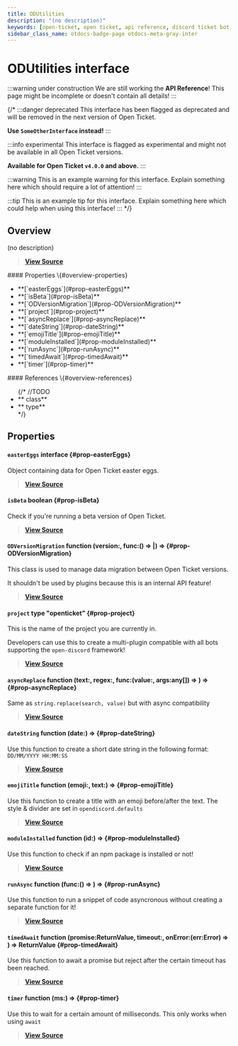 ```yaml
---
title: ODUtilities
description: "(no description)"
keywords: [open-ticket, open ticket, api reference, discord ticket bot, interface]
sidebar_class_name: otdocs-badge-page otdocs-meta-gray-inter
---
```

<head>
    <link rel="apple-touch-icon" href="/img/logo_vertical.png"/>
</head>

# ODUtilities <M color="gray">interface</M>

:::warning under construction
We are still working the **API Reference**! This page might be incomplete or doesn't contain all details!
:::

{/*
:::danger deprecated
This interface has been flagged as deprecated and will be removed in the next version of Open Ticket.

**Use `SomeOtherInterface` instead!**
:::

:::info experimental
This interface is flagged as experimental and might not be available in all Open Ticket versions.

**Available for Open Ticket `v4.0.0` and above.**
:::

:::warning
This is an example warning for this interface. Explain something here which should require a lot of attention!
:::

:::tip
This is an example tip for this interface. Explain something here which could help when using this interface!
:::
*/}

## Overview
(no description)

> [**View Source**](https://otgithub.dj-dj.be/tree/main/src/core/startup/init.ts#L64)

<FlexHorizontal>
<div style={{width:"50%"}}>
    #### Properties \{#overview-properties}
    <ul>
        <li>**[`easterEggs`](#prop-easterEggs)**</li>
        <li>**[`isBeta`](#prop-isBeta)**</li>
        <li>**[`ODVersionMigration`](#prop-ODVersionMigration)**</li>
        <li>**[`project`](#prop-project)**</li>
        <li>**[`asyncReplace`](#prop-asyncReplace)**</li>
        <li>**[`dateString`](#prop-dateString)**</li>
        <li>**[`emojiTitle`](#prop-emojiTitle)**</li>
        <li>**[`moduleInstalled`](#prop-moduleInstalled)**</li>
        <li>**[`runAsync`](#prop-runAsync)**</li>
        <li>**[`timedAwait`](#prop-timedAwait)**</li>
        <li>**[`timer`](#prop-timer)**</li>
    </ul>
</div>
<div style={{width:"50%"}}>
    #### References \{#overview-references}
    <ul>
        {/*
        //TODO
        <li>**<code><ApiUrl url="class:ODId" label="api.ODId"/></code> <M color="purple">class</M>**</li>
        <li>**<code><ApiUrl url="type:ODExampleType" label="api.ODExampleType"/></code> <M color="brown">type</M>**</li>
        */}
    </ul>
</div>
</FlexHorizontal>

## Properties
<Divider></Divider>
#### `easterEggs` <M color="gray">interface</M> <ApiBlock><ApiUrl url="interface:ODEasterEggs" label="api.ODEasterEggs"/></ApiBlock> \{#prop-easterEggs}
Object containing data for Open Ticket easter eggs.

> [**View Source**](https://otgithub.dj-dj.be/tree/main/src/core/startup/init.ts#L109)

<Divider></Divider>
#### `isBeta` <M color="red">boolean</M> <ApiBlock><ApiUrl url="js:boolean" label="boolean"/></ApiBlock> \{#prop-isBeta}
Check if you're running a beta version of Open Ticket.

> [**View Source**](https://otgithub.dj-dj.be/tree/main/src/core/startup/init.ts#L74)

<Divider></Divider>
#### `ODVersionMigration` <M color="orange">function</M> <ApiBlock>(version:<ApiUrl url="class:ODVersion" label="api.ODVersion"/>, func:() => <ApiUrl url="js:void" label="void"/>|<ApiUrl url="js:promise" label="Promise"/>) => <ApiUrl url="class:ODVersionMigration" label="api.ODVersionMigration"/></ApiBlock> \{#prop-ODVersionMigration}
This class is used to manage data migration between Open Ticket versions.

It shouldn't be used by plugins because this is an internal API feature!

> [**View Source**](https://otgithub.dj-dj.be/tree/main/src/core/startup/init.ts#L115)

<Divider></Divider>
#### `project` <M color="brown">type</M> <ApiBlock>"openticket"</ApiBlock> \{#prop-project}
This is the name of the project you are currently in.

Developers can use this to create a multi-plugin compatible with all bots supporting the `open-discord` framework!

> [**View Source**](https://otgithub.dj-dj.be/tree/main/src/core/startup/init.ts#L70)

<Divider></Divider>
#### `asyncReplace` <M color="orange">function</M> <ApiBlock>(text:<ApiUrl url="js:string" label="string"/>, regex:<ApiUrl url="js:regex" label="RegExp"/>, func:(value:<ApiUrl url="js:string" label="string"/>, args:any[]) => <ApiUrl url="js:promise" label="Promise"/>) => <ApiUrl url="js:promise" label="Promise"/></ApiBlock> \{#prop-asyncReplace}
Same as `string.replace(search, value)` but with async compatibility

> [**View Source**](https://otgithub.dj-dj.be/tree/main/src/core/startup/init.ts#L105)

<Divider></Divider>
#### `dateString` <M color="orange">function</M> <ApiBlock>(date:<ApiUrl url="js:date" label="Date"/>) => <ApiUrl url="js:string" label="string"/></ApiBlock> \{#prop-dateString}
Use this function to create a short date string in the following format: `DD/MM/YYYY HH:MM:SS`

> [**View Source**](https://otgithub.dj-dj.be/tree/main/src/core/startup/init.ts#L101)

<Divider></Divider>
#### `emojiTitle` <M color="orange">function</M> <ApiBlock>(emoji:<ApiUrl url="js:string" label="string"/>, text:<ApiUrl url="js:string" label="string"/>) => <ApiUrl url="js:string" label="string"/></ApiBlock> \{#prop-emojiTitle}
Use this function to create a title with an emoji before/after the text. The style & divider are set in `opendiscord.defaults`

> [**View Source**](https://otgithub.dj-dj.be/tree/main/src/core/startup/init.ts#L89)

<Divider></Divider>
#### `moduleInstalled` <M color="orange">function</M> <ApiBlock>(id:<ApiUrl url="js:string" label="string"/>) => <ApiUrl url="js:boolean" label="boolean"/></ApiBlock> \{#prop-moduleInstalled}
Use this function to check if an npm package is installed or not!

> [**View Source**](https://otgithub.dj-dj.be/tree/main/src/core/startup/init.ts#L79)

<Divider></Divider>
#### `runAsync` <M color="orange">function</M> <ApiBlock>(func:() => <ApiUrl url="js:promise" label="Promise"/>) => <ApiUrl url="js:void" label="void"/></ApiBlock> \{#prop-runAsync}
Use this function to run a snippet of code asyncronous without creating a separate function for it!

> [**View Source**](https://otgithub.dj-dj.be/tree/main/src/core/startup/init.ts#L93)

<Divider></Divider>
#### `timedAwait` <M color="orange">function</M> <ApiBlock>(promise:ReturnValue, timeout:<ApiUrl url="js:number" label="number"/>, onError:(err:Error) => <ApiUrl url="js:void" label="void"/>) => ReturnValue</ApiBlock> \{#prop-timedAwait}
Use this function to await a promise but reject after the certain timeout has been reached.

> [**View Source**](https://otgithub.dj-dj.be/tree/main/src/core/startup/init.ts#L97)

<Divider></Divider>
#### `timer` <M color="orange">function</M> <ApiBlock>(ms:<ApiUrl url="js:number" label="number"/>) => <ApiUrl url="js:promise" label="Promise"/></ApiBlock> \{#prop-timer}
Use this to wait for a certain amount of milliseconds. This only works when using `await`

> [**View Source**](https://otgithub.dj-dj.be/tree/main/src/core/startup/init.ts#L84)

<Divider></Divider>
